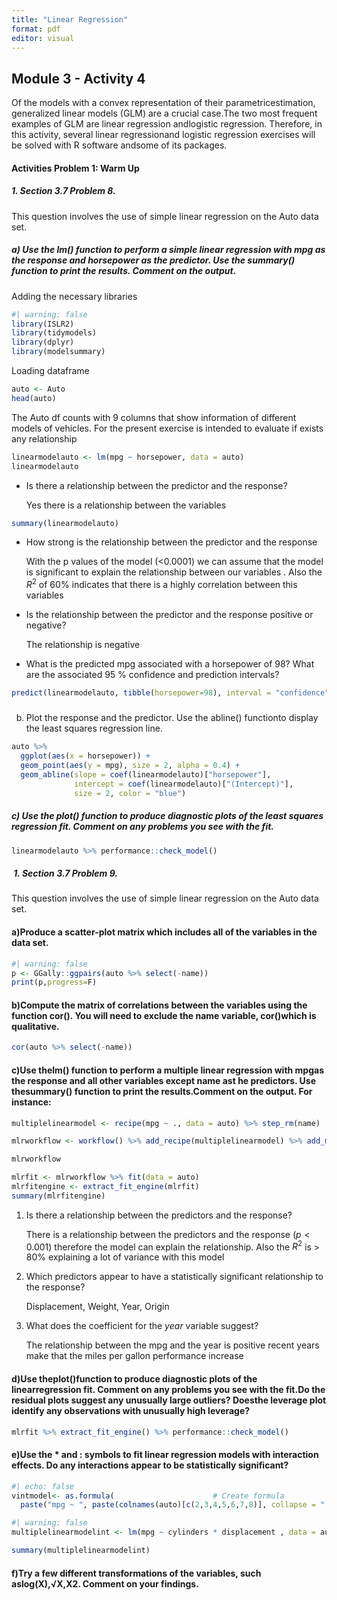 ```yaml
---
title: "Linear Regression"
format: pdf
editor: visual
---
```


## Module 3 - Activity 4

Of the models with a convex representation of their parametricestimation, generalized linear models (GLM) are a crucial case.The two most frequent examples of GLM are linear regression andlogistic regression. Therefore, in this activity, several linear regressionand logistic regression exercises will be solved with R software andsome of its packages.

#### Activities Problem 1: Warm Up

##### 1. Section 3.7 Problem 8.

This question involves the use of simple linear regression on the Auto data set.

##### a) Use the lm() function to perform a simple linear regression with mpg as the response and horsepower as the predictor. Use the summary() function to print the results. Comment on the output.

Adding the necessary libraries

```r
#| warning: false
library(ISLR2)
library(tidymodels)
library(dplyr)
library(modelsummary)
```

Loading dataframe

```r
auto <- Auto
head(auto)
```

The Auto df counts with 9 columns that show information of different models of vehicles. For the present exercise is intended to evaluate if exists any relationship

```r
linearmodelauto <- lm(mpg ~ horsepower, data = auto)
linearmodelauto
```

-   Is there a relationship between the predictor and the response?

    Yes there is a relationship between the variables

```r
summary(linearmodelauto)
```

-   How strong is the relationship between the predictor and the response

    With the p values of the model (\<0.0001) we can assume that the model is significant to explain the relationship between our variables . Also the $R^{2}$ of 60% indicates that there is a highly correlation between this variables

-   Is the relationship between the predictor and the response positive or negative?

    The relationship is negative

-   What is the predicted mpg associated with a horsepower of 98? What are the associated 95 % confidence and prediction intervals?

```r
predict(linearmodelauto, tibble(horsepower=98), interval = "confidence")
```

##### 

b)  Plot the response and the predictor. Use the abline() functionto display the least squares regression line.

```r
auto %>%
  ggplot(aes(x = horsepower)) +
  geom_point(aes(y = mpg), size = 2, alpha = 0.4) +
  geom_abline(slope = coef(linearmodelauto)["horsepower"],
              intercept = coef(linearmodelauto)["(Intercept)"],
              size = 2, color = "blue")
```

##### c) Use the plot() function to produce diagnostic plots of the least squares regression fit. Comment on any problems you see with the fit.

```r
linearmodelauto %>% performance::check_model()
```

#####  1. Section 3.7 Problem 9.

This question involves the use of simple linear regression on the Auto data set.

#### a)Produce a scatter-plot matrix which includes all of the variables in the data set.

```r
#| warning: false
p <- GGally::ggpairs(auto %>% select(-name))
print(p,progress=F)
```

#### b)Compute the matrix of correlations between the variables using the function cor(). You will need to exclude the name variable, cor()which is qualitative.

```r
cor(auto %>% select(-name))
```

#### c)Use thelm() function to perform a multiple linear regression with mpgas the response and all other variables except name ast he predictors. Use thesummary() function to print the results.Comment on the output. For instance:

```r
multiplelinearmodel <- recipe(mpg ~ ., data = auto) %>% step_rm(name)

mlrworkflow <- workflow() %>% add_recipe(multiplelinearmodel) %>% add_model(linear_reg())

mlrworkflow
```

```r
mlrfit <- mlrworkflow %>% fit(data = auto)
mlrfitengine <- extract_fit_engine(mlrfit)
summary(mlrfitengine)

```

1.  Is there a relationship between the predictors and the response?

    There is a relationship between the predictors and the response ($p<0.001$) therefore the model can explain the relationship. Also the $R^2$ is \> 80% explaining a lot of variance with this model

2.  Which predictors appear to have a statistically significant relationship to the response?

    Displacement, Weight, Year, Origin

3.  What does the coefficient for the $year$ variable suggest?

    The relationship between the mpg and the year is positive recent years make that the miles per gallon performance increase

#### d)Use theplot()function to produce diagnostic plots of the linearregression fit. Comment on any problems you see with the fit.Do the residual plots suggest any unusually large outliers? Doesthe leverage plot identify any observations with unusually high leverage?

```r
mlrfit %>% extract_fit_engine() %>% performance::check_model()


```

#### e)Use the $*$ and **:** symbols to fit linear regression models with interaction effects. Do any interactions appear to be statistically significant?

```r
#| echo: false
vintmodel<- as.formula(                      # Create formula
  paste("mpg ~ ", paste(colnames(auto)[c(2,3,4,5,6,7,8)], collapse = " * ")))                                  # Print formula
```

```r
#| warning: false
multiplelinearmodelint <- lm(mpg ~ cylinders * displacement , data = auto)

summary(multiplelinearmodelint)
```

#### f)Try a few different transformations of the variables, such aslog(X),√X,X2. Comment on your findings.
